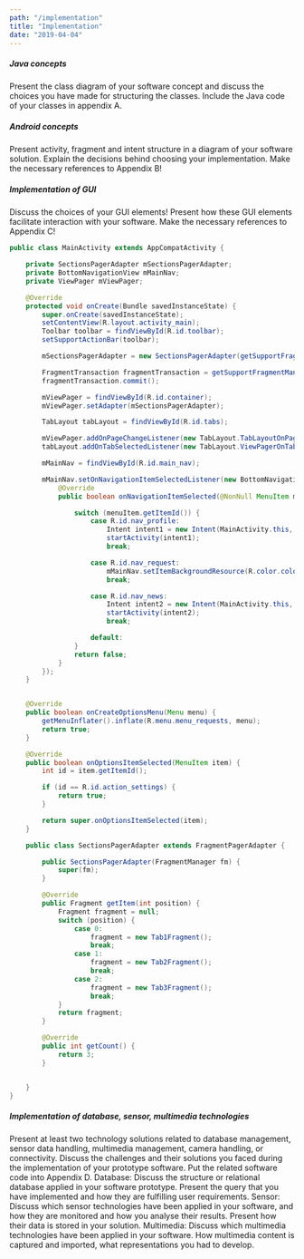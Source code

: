 ```yaml
---
path: "/implementation"
title: "Implementation"
date: "2019-04-04"
---
```


##### Java concepts

Present the class diagram of your software concept and discuss the choices you have made for structuring the classes. Include the Java code of your classes in appendix A.

##### Android concepts

Present activity, fragment and intent structure in a diagram of your software solution. Explain the decisions behind choosing your implementation. Make the necessary references to Appendix B!

##### Implementation of GUI

Discuss the choices of your GUI elements! Present how these GUI elements facilitate interaction with your software. Make the necessary references to Appendix C!

```java
public class MainActivity extends AppCompatActivity {

    private SectionsPagerAdapter mSectionsPagerAdapter;
    private BottomNavigationView mMainNav;
    private ViewPager mViewPager;

    @Override
    protected void onCreate(Bundle savedInstanceState) {
        super.onCreate(savedInstanceState);
        setContentView(R.layout.activity_main);
        Toolbar toolbar = findViewById(R.id.toolbar);
        setSupportActionBar(toolbar);

        mSectionsPagerAdapter = new SectionsPagerAdapter(getSupportFragmentManager());

        FragmentTransaction fragmentTransaction = getSupportFragmentManager().beginTransaction();
        fragmentTransaction.commit();

        mViewPager = findViewById(R.id.container);
        mViewPager.setAdapter(mSectionsPagerAdapter);

        TabLayout tabLayout = findViewById(R.id.tabs);

        mViewPager.addOnPageChangeListener(new TabLayout.TabLayoutOnPageChangeListener(tabLayout));
        tabLayout.addOnTabSelectedListener(new TabLayout.ViewPagerOnTabSelectedListener(mViewPager));

        mMainNav = findViewById(R.id.main_nav);

        mMainNav.setOnNavigationItemSelectedListener(new BottomNavigationView.OnNavigationItemSelectedListener() {
            @Override
            public boolean onNavigationItemSelected(@NonNull MenuItem menuItem) {

                switch (menuItem.getItemId()) {
                    case R.id.nav_profile:
                        Intent intent1 = new Intent(MainActivity.this, Profile.class);
                        startActivity(intent1);
                        break;

                    case R.id.nav_request:
                        mMainNav.setItemBackgroundResource(R.color.colorPrimary);
                        break;

                    case R.id.nav_news:
                        Intent intent2 = new Intent(MainActivity.this, News.class);
                        startActivity(intent2);
                        break;

                    default:
                }
                return false;
            }
        });
    }


    @Override
    public boolean onCreateOptionsMenu(Menu menu) {
        getMenuInflater().inflate(R.menu.menu_requests, menu);
        return true;
    }

    @Override
    public boolean onOptionsItemSelected(MenuItem item) {
        int id = item.getItemId();

        if (id == R.id.action_settings) {
            return true;
        }

        return super.onOptionsItemSelected(item);
    }

    public class SectionsPagerAdapter extends FragmentPagerAdapter {

        public SectionsPagerAdapter(FragmentManager fm) {
            super(fm);
        }

        @Override
        public Fragment getItem(int position) {
            Fragment fragment = null;
            switch (position) {
                case 0:
                    fragment = new Tab1Fragment();
                    break;
                case 1:
                    fragment = new Tab2Fragment();
                    break;
                case 2:
                    fragment = new Tab3Fragment();
                    break;
            }
            return fragment;
        }

        @Override
        public int getCount() {
            return 3;
        }


    }
}
```

##### Implementation of database, sensor, multimedia technologies

Present at least two technology solutions related to database management, sensor data handling, multimedia management, camera handling, or connectivity. Discuss the challenges and their solutions you faced during the implementation of your prototype software. Put the related software code into Appendix D.
Database: Discuss the structure or relational database applied in your software prototype. Present the query that you have implemented and how they are fulfilling user requirements.
Sensor: Discuss which sensor technologies have been applied in your software, and how they are monitored and how you analyse their results. Present how their data is stored in your solution.
Multimedia: Discuss which multimedia technologies have been applied in your software. How multimedia content is captured and imported, what representations you had to develop.
